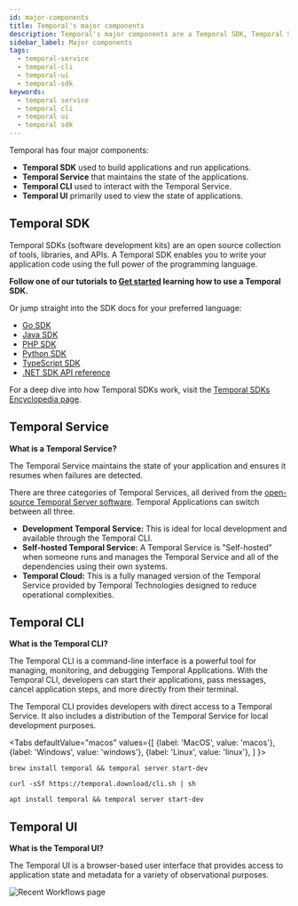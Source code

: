 ```yaml
---
id: major-components
title: Temporal's major components
description: Temporal's major components are a Temporal SDK, Temporal Service, Temporal UI, and Temporal CLI.
sidebar_label: Major components
tags:
  - temporal-service
  - temporal-cli
  - temporal-ui
  - temporal-sdk
keywords:
  - temporal service
  - temporal cli
  - temporal ui
  - temporal sdk
---
```


Temporal has four major components:

- **Temporal SDK** used to build applications and run applications.
- **Temporal Service** that maintains the state of the applications.
- **Temporal CLI** used to interact with the Temporal Service.
- **Temporal UI** primarily used to view the state of applications.

## Temporal SDK

Temporal SDKs (software development kits) are an open source collection of tools, libraries, and APIs.
A Temporal SDK enables you to write your application code using the full power of the programming language.

**Follow one of our tutorials to [Get started](https://learn.temporal.io/getting_started/) learning how to use a Temporal SDK.**

Or jump straight into the SDK docs for your preferred language:

- [Go SDK](/dev-guide/go)
- [Java SDK](/dev-guide/java)
- [PHP SDK](/dev-guide/php)
- [Python SDK](/dev-guide/python)
- [TypeScript SDK](/dev-guide/typescript)
- [.NET SDK API reference](https://dotnet.temporal.io/)

For a deep dive into how Temporal SDKs work, visit the [Temporal SDKs Encyclopedia page](/encyclopedia/temporal-sdks).

## Temporal Service

**What is a Temporal Service?**

The Temporal Service maintains the state of your application and ensures it resumes when failures are detected.

There are three categories of Temporal Services, all derived from the [open-source Temporal Server software](https://github.com/temporalio/temporal).
Temporal Applications can switch between all three.

- **Development Temporal Service:** This is ideal for local development and available through the Temporal CLI.
- **Self-hosted Temporal Service:** A Temporal Service is "Self-hosted" when someone runs and manages the Temporal Service and all of the dependencies using their own systems.
- **Temporal Cloud:** This is a fully managed version of the Temporal Service provided by Temporal Technologies designed to reduce operational complexities.

## Temporal CLI

**What is the Temporal CLI?**

The Temporal CLI is a command-line interface is a powerful tool for managing, monitoring, and debugging Temporal Applications.
With the Temporal CLI, developers can start their applications, pass messages, cancel application steps, and more directly from their terminal.

The Temporal CLI provides developers with direct access to a Temporal Service.
It also includes a distribution of the Temporal Service for local development purposes.


<Tabs
defaultValue="macos"
values={[
{label: 'MacOS', value: 'macos'},
{label: 'Windows', value: 'windows'},
{label: 'Linux', value: 'linux'},
]
}>

<TabItem value="macos">

```shell
brew install temporal && temporal server start-dev
```

</TabItem>
<TabItem value="windows">

```shell
curl -sSf https://temporal.download/cli.sh | sh
```

</TabItem>
<TabItem value="linux">

```shell
apt install temporal && temporal server start-dev
```

</TabItem>
</Tabs>

## Temporal UI

**What is the Temporal UI?**

The Temporal UI is a browser-based user interface that provides access to application state and metadata for a variety of observational purposes.

![Recent Workflows page](/img/recent-workflows.avif)
